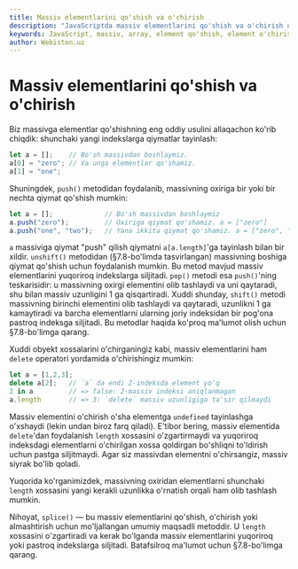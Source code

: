 ```yaml
---
title: Massiv elementlarini qo'shish va o'chirish
description: "JavaScriptda massiv elementlarini qo'shish va o'chirish usullari: push, pop, shift, unshift va splice metodlari. Dinamik massivlar bilan ishlash, yangi qiymatlar qo'shish va keraksiz elementlarni olib tashlash."
keywords: JavaScript, massiv, array, element qo'shish, element o'chirish, push, pop, shift, unshift, splice, dynamic array, beginner, misollar, tutorial, dasturlash
author: Webiston.uz
---
```


# Massiv elementlarini qo'shish va o'chirish

Biz massivga elementlar qo'shishning eng oddiy usulini allaqachon ko'rib chiqdik: shunchaki yangi indekslarga qiymatlar tayinlash:

``` js
let a = [];    // Bo'sh massivdan boshlaymiz.
a[0] = "zero"; // Va unga elementlar qo'shamiz.
a[1] = "one";
```

Shuningdek, `push()` metodidan foydalanib, massivning oxiriga bir yoki bir nechta qiymat qo'shish mumkin:

``` js
let a = [];             // Bo'sh massivdan boshlaymiz
a.push("zero");         // Oxiriga qiymat qo'shamiz. a = ["zero"]
a.push("one", "two");   // Yana ikkita qiymat qo'shamiz. a = ["zero", "one", "two"]
```

`a` massiviga qiymat "push" qilish qiymatni `a[a.length]`'ga tayinlash bilan bir xildir. `unshift()` metodidan (§7.8-bo'limda tasvirlangan) massivning boshiga qiymat qo'shish uchun foydalanish mumkin. Bu metod mavjud massiv elementlarini yuqoriroq indekslarga siljitadi. `pop()` metodi esa `push()`'ning teskarisidir: u massivning oxirgi elementini olib tashlaydi va uni qaytaradi, shu bilan massiv uzunligini 1 ga qisqartiradi. Xuddi shunday, `shift()` metodi massivning birinchi elementini olib tashlaydi va qaytaradi, uzunlikni 1 ga kamaytiradi va barcha elementlarni ularning joriy indeksidan bir pog'ona pastroq indeksga siljitadi. Bu metodlar haqida ko'proq ma'lumot olish uchun §7.8-bo'limga qarang.

Xuddi obyekt xossalarini o'chirganingiz kabi, massiv elementlarini ham `delete` operatori yordamida o'chirishingiz mumkin:

``` js
let a = [1,2,3];
delete a[2];   // `a` da endi 2-indeksda element yo'q
2 in a         // => false: 2-massiv indeksi aniqlanmagan
a.length       // => 3: `delete` massiv uzunligiga ta'sir qilmaydi
```

Massiv elementini o'chirish o'sha elementga `undefined` tayinlashga o'xshaydi (lekin undan biroz farq qiladi). E'tibor bering, massiv elementida `delete`'dan foydalanish `length` xossasini o'zgartirmaydi va yuqoriroq indeksdagi elementlarni o'chirilgan xossa qoldirgan bo'shliqni to'ldirish uchun pastga siljitmaydi. Agar siz massivdan elementni o'chirsangiz, massiv siyrak bo'lib qoladi.

Yuqorida ko'rganimizdek, massivning oxiridan elementlarni shunchaki `length` xossasini yangi kerakli uzunlikka o'rnatish orqali ham olib tashlash mumkin.

Nihoyat, `splice()` — bu massiv elementlarini qo'shish, o'chirish yoki almashtirish uchun mo'ljallangan umumiy maqsadli metoddir. U `length` xossasini o'zgartiradi va kerak bo'lganda massiv elementlarini yuqoriroq yoki pastroq indekslarga siljitadi. Batafsilroq ma'lumot uchun §7.8-bo'limga qarang.